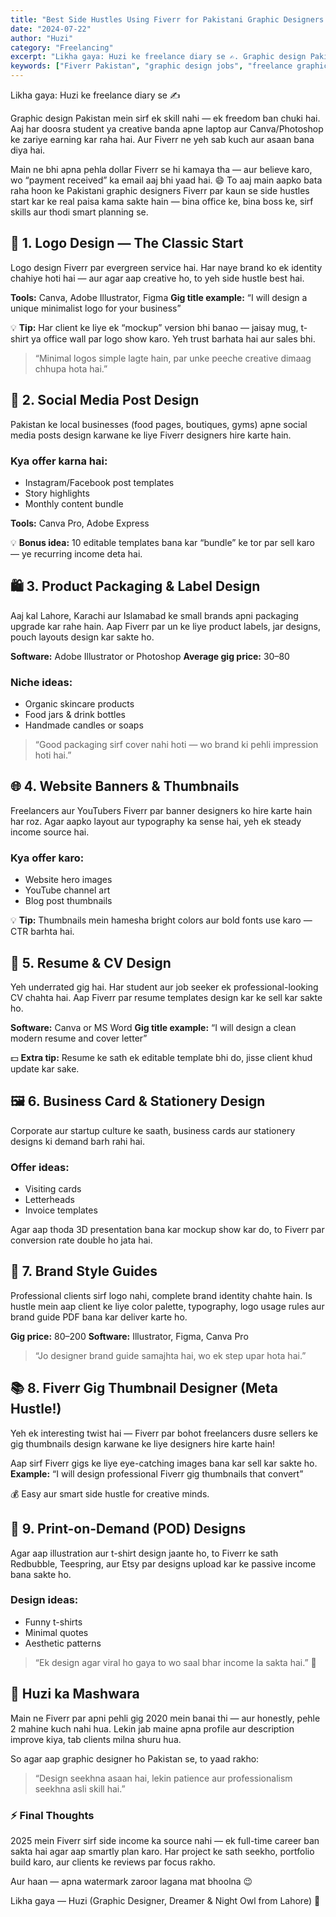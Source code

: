 ```yaml
---
title: "Best Side Hustles Using Fiverr for Pakistani Graphic Designers (2025 Edition) 🎨💻"
date: "2024-07-22"
author: "Huzi"
category: "Freelancing"
excerpt: "Likha gaya: Huzi ke freelance diary se ✍️. Graphic design Pakistan mein sirf ek skill nahi — ek freedom ban chuki hai. Aaj har doosra student ya creative banda apne laptop aur Canva/Photoshop ke zariye earning kar raha hai."
keywords: ["Fiverr Pakistan", "graphic design jobs", "freelance graphic design", "side hustles 2025", "online earning for designers"]
---
```


Likha gaya: Huzi ke freelance diary se ✍️

Graphic design Pakistan mein sirf ek skill nahi — ek freedom ban chuki hai. Aaj har doosra student ya creative banda apne laptop aur Canva/Photoshop ke zariye earning kar raha hai. Aur Fiverr ne yeh sab kuch aur asaan bana diya hai.

Main ne bhi apna pehla dollar Fiverr se hi kamaya tha — aur believe karo, wo “payment received” ka email aaj bhi yaad hai. 😄
To aaj main aapko bata raha hoon ke Pakistani graphic designers Fiverr par kaun se side hustles start kar ke real paisa kama sakte hain — bina office ke, bina boss ke, sirf skills aur thodi smart planning se.

## 🎯 1. Logo Design — The Classic Start

Logo design Fiverr par evergreen service hai. Har naye brand ko ek identity chahiye hoti hai — aur agar aap creative ho, to yeh side hustle best hai.

**Tools:** Canva, Adobe Illustrator, Figma
**Gig title example:** “I will design a unique minimalist logo for your business”

💡 **Tip:**
Har client ke liye ek “mockup” version bhi banao — jaisay mug, t-shirt ya office wall par logo show karo. Yeh trust barhata hai aur sales bhi.

> “Minimal logos simple lagte hain, par unke peeche creative dimaag chhupa hota hai.”

## 📱 2. Social Media Post Design

Pakistan ke local businesses (food pages, boutiques, gyms) apne social media posts design karwane ke liye Fiverr designers hire karte hain.

### Kya offer karna hai:

*   Instagram/Facebook post templates
*   Story highlights
*   Monthly content bundle

**Tools:** Canva Pro, Adobe Express

💡 **Bonus idea:** 10 editable templates bana kar “bundle” ke tor par sell karo — ye recurring income deta hai.

## 🛍️ 3. Product Packaging & Label Design

Aaj kal Lahore, Karachi aur Islamabad ke small brands apni packaging upgrade kar rahe hain. Aap Fiverr par un ke liye product labels, jar designs, pouch layouts design kar sakte ho.

**Software:** Adobe Illustrator or Photoshop
**Average gig price:** $30–$80

### Niche ideas:

*   Organic skincare products
*   Food jars & drink bottles
*   Handmade candles or soaps

> “Good packaging sirf cover nahi hoti — wo brand ki pehli impression hoti hai.”

## 🌐 4. Website Banners & Thumbnails

Freelancers aur YouTubers Fiverr par banner designers ko hire karte hain har roz.
Agar aapko layout aur typography ka sense hai, yeh ek steady income source hai.

### Kya offer karo:

*   Website hero images
*   YouTube channel art
*   Blog post thumbnails

💡 **Tip:** Thumbnails mein hamesha bright colors aur bold fonts use karo — CTR barhta hai.

## 🧾 5. Resume & CV Design

Yeh underrated gig hai. Har student aur job seeker ek professional-looking CV chahta hai. Aap Fiverr par resume templates design kar ke sell kar sakte ho.

**Software:** Canva or MS Word
**Gig title example:** “I will design a clean modern resume and cover letter”

💵 **Extra tip:** Resume ke sath ek editable template bhi do, jisse client khud update kar sake.

## 🖼️ 6. Business Card & Stationery Design

Corporate aur startup culture ke saath, business cards aur stationery designs ki demand barh rahi hai.

### Offer ideas:

*   Visiting cards
*   Letterheads
*   Invoice templates

Agar aap thoda 3D presentation bana kar mockup show kar do, to Fiverr par conversion rate double ho jata hai.

## 🧠 7. Brand Style Guides

Professional clients sirf logo nahi, complete brand identity chahte hain.
Is hustle mein aap client ke liye color palette, typography, logo usage rules aur brand guide PDF bana kar deliver karte ho.

**Gig price:** $80–$200
**Software:** Illustrator, Figma, Canva Pro

> “Jo designer brand guide samajhta hai, wo ek step upar hota hai.”

## 📚 8. Fiverr Gig Thumbnail Designer (Meta Hustle!)

Yeh ek interesting twist hai — Fiverr par bohot freelancers dusre sellers ke gig thumbnails design karwane ke liye designers hire karte hain!

Aap sirf Fiverr gigs ke liye eye-catching images bana kar sell kar sakte ho.
**Example:** “I will design professional Fiverr gig thumbnails that convert”

💰 Easy aur smart side hustle for creative minds.

## 🔧 9. Print-on-Demand (POD) Designs

Agar aap illustration aur t-shirt design jaante ho, to Fiverr ke sath Redbubble, Teespring, aur Etsy par designs upload kar ke passive income bana sakte ho.

### Design ideas:

*   Funny t-shirts
*   Minimal quotes
*   Aesthetic patterns

> “Ek design agar viral ho gaya to wo saal bhar income la sakta hai.” 💸

## 💬 Huzi ka Mashwara

Main ne Fiverr par apni pehli gig 2020 mein banai thi — aur honestly, pehle 2 mahine kuch nahi hua. Lekin jab maine apna profile aur description improve kiya, tab clients milna shuru hua.

So agar aap graphic designer ho Pakistan se, to yaad rakho:
> “Design seekhna asaan hai, lekin patience aur professionalism seekhna asli skill hai.”

### ⚡ Final Thoughts

2025 mein Fiverr sirf side income ka source nahi — ek full-time career ban sakta hai agar aap smartly plan karo.
Har project ke sath seekho, portfolio build karo, aur clients ke reviews par focus rakho.

Aur haan — apna watermark zaroor lagana mat bhoolna 😉

Likha gaya — Huzi (Graphic Designer, Dreamer & Night Owl from Lahore) 🖤

